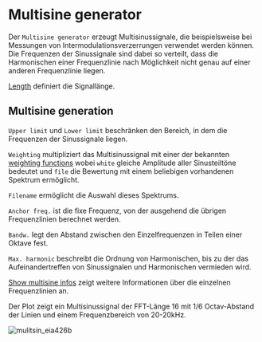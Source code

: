 # Multisine generator

Der ``Multisine generator`` erzeugt Multisinussignale, die beispielsweise bei Messungen von Intermodulationsverzerrungen verwendet werden können. Die Frequenzen der Sinussignale sind dabei so verteilt, dass die Harmonischen einer Frequenzlinie nach Möglichkeit nicht genau auf einer anderen Frequenzlinie liegen.

[Length](/de/help/edit/signal-length) definiert die Signallänge.

## Multisine generation

``Upper limit`` und ``Lower limit`` beschränken den Bereich, in dem die Frequenzen der Sinussignale liegen.

``Weighting`` multipliziert das Multisinussignal mit einer der bekannten [weighting functions](/de/help/edit/weighting-functions) wobei ``white`` gleiche Amplitude aller Sinusteiltöne bedeutet und ``file`` die Bewertung mit einem beliebigen vorhandenen Spektrum ermöglicht.

``Filename`` ermöglicht die Auswahl dieses Spektrums.

``Anchor freq.`` ist die fixe Frequenz, von der ausgehend die übrigen Frequenzlinien berechnet werden.

``Bandw.`` legt den Abstand zwischen den Einzelfrequenzen in Teilen einer Oktave fest.

``Max. harmonic`` beschreibt die Ordnung von Harmonischen, bis zu der das Aufeinandertreffen von Sinussignalen und Harmonischen vermieden wird.

[Show multisine infos](/de/help/edit/multisine-infos) zeigt weitere Informationen über die einzelnen Frequenzlinien an.

Der Plot zeigt ein Multisinussignal der FFT-Länge 16 mit 1/6 Octav-Abstand der Linien und einem Frequenzbereich von 20-20kHz.

![mulitsin_eia426b](/mulitsin_eia426b.png)